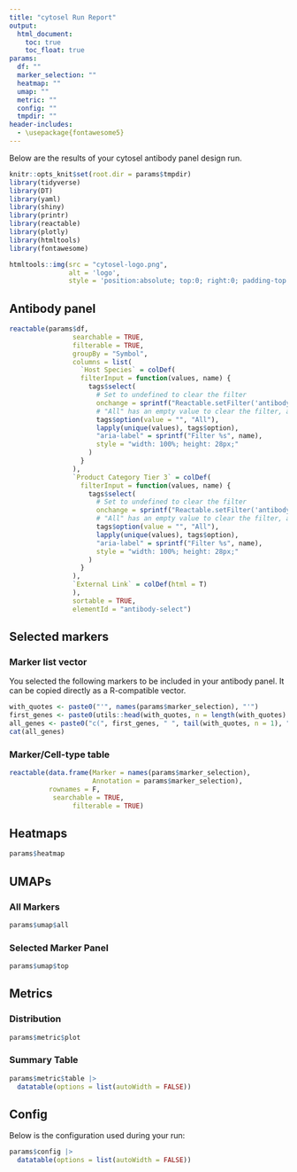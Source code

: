 ```yaml
---
title: "cytosel Run Report"
output: 
  html_document:
    toc: true
    toc_float: true
params:
  df: ""
  marker_selection: ""
  heatmap: ""
  umap: ""
  metric: ""
  config: ""
  tmpdir: ""
header-includes:
  - \usepackage{fontawesome5}
---
```


<style>
.main-container {
    max-width: 940px;
    margin-right: auto;
}
</style>

Below are the results of your cytosel antibody panel design run.

```r
knitr::opts_knit$set(root.dir = params$tmpdir)
library(tidyverse)
library(DT)
library(yaml)
library(shiny)
library(printr)
library(reactable)
library(plotly)
library(htmltools)
library(fontawesome)
```


```r
htmltools::img(src = "cytosel-logo.png", 
               alt = 'logo', 
               style = 'position:absolute; top:0; right:0; padding-top: 20px; padding-right:40px; width: 185px;')
```
## Antibody panel

```r
reactable(params$df,
                searchable = TRUE,
                filterable = TRUE,
                groupBy = "Symbol",
                columns = list(
                  `Host Species` = colDef(
                  filterInput = function(values, name) {
                    tags$select(
                      # Set to undefined to clear the filter
                      onchange = sprintf("Reactable.setFilter('antibody-select', '%s', event.target.value || undefined)", name),
                      # "All" has an empty value to clear the filter, and is the default option
                      tags$option(value = "", "All"),
                      lapply(unique(values), tags$option),
                      "aria-label" = sprintf("Filter %s", name),
                      style = "width: 100%; height: 28px;"
                    )
                  }
                ),
                `Product Category Tier 3` = colDef(
                  filterInput = function(values, name) {
                    tags$select(
                      # Set to undefined to clear the filter
                      onchange = sprintf("Reactable.setFilter('antibody-select', '%s', event.target.value || undefined)", name),
                      # "All" has an empty value to clear the filter, and is the default option
                      tags$option(value = "", "All"),
                      lapply(unique(values), tags$option),
                      "aria-label" = sprintf("Filter %s", name),
                      style = "width: 100%; height: 28px;"
                    )
                  }
                ),
                `External Link` = colDef(html = T)
                ),
                sortable = TRUE,
                elementId = "antibody-select")
```

## Selected markers {.tabset}

### Marker list vector

You selected the following markers to be included in your antibody panel. It can be copied directly as a R-compatible vector. 

```r
with_quotes <- paste0("'", names(params$marker_selection), "'")
first_genes <- paste0(utils::head(with_quotes, n = length(with_quotes) - 1), collapse = " ", sep = ",")
all_genes <- paste0("c(", first_genes, " ", tail(with_quotes, n = 1), ")")
cat(all_genes)
```

### Marker/Cell-type table

```r
reactable(data.frame(Marker = names(params$marker_selection),
                     Annotation = params$marker_selection),
          rownames = F,
           searchable = TRUE,
                filterable = TRUE)
```


## Heatmaps

```r
params$heatmap
```

## UMAPs {.tabset}

### All Markers

```r
params$umap$all

```

### Selected Marker Panel

```r
params$umap$top

```


## Metrics {.tabset}

### Distribution

```r
params$metric$plot
```


### Summary Table

```r
params$metric$table |> 
  datatable(options = list(autoWidth = FALSE))
```


## Config

Below is the configuration used during your run:

```r
params$config |> 
  datatable(options = list(autoWidth = FALSE))
```
